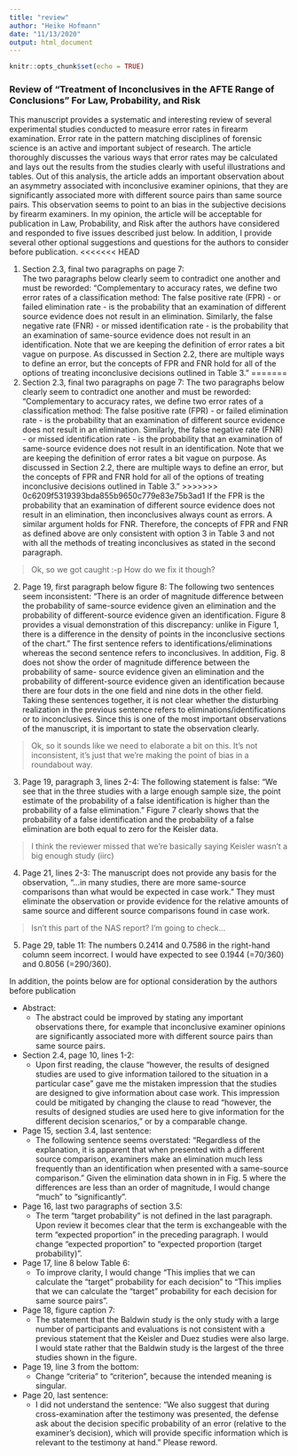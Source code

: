 ```yaml
---
title: "review"
author: "Heike Hofmann"
date: "11/13/2020"
output: html_document
---
```


```r
knitr::opts_chunk$set(echo = TRUE)
```

### Review of "Treatment of Inconclusives in the AFTE Range of Conclusions" For Law, Probability, and Risk

This manuscript provides a systematic and interesting review of several experimental studies conducted to measure error rates in firearm examination. Error rate in the pattern matching disciplines of forensic science is an active and important subject of research. The article thoroughly discusses the various ways that error rates may be calculated and lays out the results from the studies clearly with useful illustrations and tables. Out of this analysis, the article adds an important observation about an asymmetry associated with inconclusive examiner opinions, that they are significantly associated more with different source pairs than same source pairs. This observation seems to point to an bias in the subjective decisions by firearm examiners.
In my opinion, the article will be acceptable for publication in Law, Probability, and Risk after the authors have considered and responded to five issues described just below. In addition, I provide several other optional suggestions and questions for the authors to consider before publication.
<<<<<<< HEAD

1. Section 2.3, final two paragraphs on page 7:    
The two paragraphs below clearly seem to contradict one another and must be reworded: “Complementary to accuracy rates, we define two error rates of a classification method: The false positive rate (FPR) - or failed elimination rate - is the probability that an examination of different source evidence does not result in an elimination. Similarly, the false negative rate (FNR) - or missed identification rate - is the probability that an examination of same-source evidence does not result in an identification.
Note that we are keeping the definition of error rates a bit vague on purpose. As discussed in Section 2.2, there are multiple ways to define an error, but the concepts of FPR and FNR hold for all of the options of treating inconclusive decisions outlined in Table 3.”
=======
1. Section 2.3, final two paragraphs on page 7:
The two paragraphs below clearly seem to contradict one another and must be reworded: "Complementary to accuracy rates, we define two error rates of a classification method: The false positive rate (FPR) - or failed elimination rate - is the probability that an examination of different source evidence does not result in an elimination. Similarly, the false negative rate (FNR) - or missed identification rate - is the probability that an examination of same-source evidence does not result in an identification.
Note that we are keeping the definition of error rates a bit vague on purpose. As discussed in Section 2.2, there are multiple ways to define an error, but the concepts of FPR and FNR hold for all of the options of treating inconclusive decisions outlined in Table 3."
>>>>>>> 0c6209f5319393bda855b9650c779e83e75b3ad1
If the FPR is the probability that an examination of different source evidence does not result in an elimination, then inconclusives always count as errors. A similar argument holds for FNR. Therefore, the concepts of FPR and FNR as defined above are only consistent with option 3 in Table 3 and not with all the methods of treating inconclusives as stated in the second paragraph.

> Ok, so we got caught :-p How do we fix it though?

2. Page 19, first paragraph below figure 8:
The following two sentences seem inconsistent: “There is an order of magnitude difference between the probability of same-source evidence given an elimination and the probability of different-source evidence given an identification. Figure 8 provides a visual demonstration of this discrepancy: unlike in Figure 1, there is a difference in the density of points in the inconclusive sections of the chart.” The first sentence refers to identifications/eliminations whereas the second sentence refers to inconclusives. In addition, Fig. 8 does not show the order of magnitude difference between the probability of same- source evidence given an elimination and the probability of different-source evidence given an identification because there are four dots in the one field and nine dots in the other field. Taking these sentences together, it is not clear whether the disturbing realization in the previous sentence refers to eliminations/identifications or to inconclusives. Since this is one of the most important observations of the manuscript, it is important to state the observation clearly.

> Ok, so it sounds like we need to elaborate a bit on this. It's not inconsistent, it's just that we're making the point of bias in a roundabout way.

3. Page 19, paragraph 3, lines 2-4:
The following statement is false: “We see that in the three studies with a large enough sample size, the point estimate of the probability of a false identification is higher than the probability of a false elimination.” Figure 7 clearly shows that the probability of a false identification and the probability of a false elimination are both equal to zero for the Keisler data.

> I think the reviewer missed that we're basically saying Keisler wasn't a big enough study (iirc)

4. Page 21, lines 2-3:
The manuscript does not provide any basis for the observation, “...in many studies, there are more same-source comparisons than what would be expected in case work.” They must eliminate the observation or provide evidence for the relative amounts of same source and different source comparisons found in case work.

> Isn't this part of the NAS report? I'm going to check...


5. Page 29, table 11:
The numbers 0.2414 and 0.7586 in the right-hand column seem incorrect. I would have expected to see 0.1944 (=70/360) and 0.8056 (=290/360).



In addition, the points below are for optional consideration by the authors before publication


- Abstract:
  - The abstract could be improved by stating any important observations there, for example that inconclusive examiner opinions are significantly associated more with different source pairs than same source pairs.
  
- Section 2.4, page 10, lines 1-2:
  - Upon first reading, the clause “however, the results of designed studies are used to give information tailored to the situation in a particular case” gave me the mistaken impression that the studies are designed to give information about case work. This impression could be mitigated by changing the clause to read “however, the results of designed studies are used here to give information for the different decision scenarios,” or by a comparable change.
  
- Page 15, section 3.4, last sentence:
  - The following sentence seems overstated: “Regardless of the explanation, it is apparent that when presented with a different source comparison, examiners make an elimination much less frequently than an identification when presented with a same-source comparison.” Given the elimination data shown in in Fig. 5 where the differences are less than an order of magnitude, I would change “much” to “significantly”.
  
- Page 16, last two paragraphs of section 3.5:
  - The term “target probability” is not defined in the last paragraph. Upon review it becomes clear that the term is exchangeable with the term “expected proportion” in the preceding paragraph. I would change “expected proportion” to “expected proportion (target probability)”.
  
- Page 17, line 8 below Table 6:
  - To improve clarity, I would change “This implies that we can calculate the “target" probability for each decision” to “This implies that we can calculate the “target" probability for each decision for same source pairs”.
  
- Page 18, figure caption 7:
  - The statement that the Baldwin study is the only study with a large number of participants and evaluations is not consistent with a previous statement that the Keisler and Duez studies were also large. I would state rather that the Baldwin study is the largest of the three studies shown in the figure.
  
- Page 19, line 3 from the bottom:
  - Change “criteria” to “criterion”, because the intended meaning is singular.
  
- Page 20, last sentence:
  - I did not understand the sentence: “We also suggest that during cross-examination after the testimony was presented, the defense ask about the decision specific probability of an error (relative to the examiner's decision), which will provide specific information which is relevant to the testimony at hand.” Please reword.
